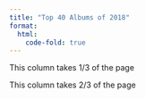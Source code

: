 ```yaml
---
title: "Top 40 Albums of 2018"
format:
  html:
    code-fold: true
---
```


::: grid
::: g-col-4
This column takes 1/3 of the page
:::

::: g-col-8
This column takes 2/3 of the page
:::
:::
